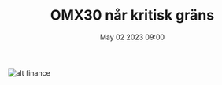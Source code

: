 ﻿---
title: 'OMX30 når kritisk gräns'
date: 'May 02 2023 09:00'
description: 'Index försöker ta sig över 2300. Det kan bli en liten nedgång i närtid men hoppet finns fortfarande. Med en stängnigskurs under 2265 lever vi lite farligt'
---

![alt finance](/img/OMX-02-05.png)